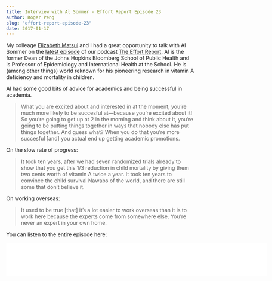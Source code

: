 ```yaml
---
title: Interview with Al Sommer - Effort Report Episode 23
author: Roger Peng
slug: "effort-report-episode-23"
date: 2017-01-17
---
```


My colleage [Elizabeth Matsui](https://twitter.com/elizabethmatsui) and I had a great opportunity to talk with Al Sommer on the [latest episode](http://effortreport.libsyn.com/23-special-guest-al-sommer) of our podcast [The Effort Report](http://effortreport.libsyn.com). Al is the former Dean of the Johns Hopkins Bloomberg School of Public Health and is Professor of Epidemiology and International Health at the School. He is (among other things) world reknown for his pioneering research in vitamin A deficiency and mortality in children.

Al had some good bits of advice for academics and being successful in academia.

> What you are excited about and interested in at the moment, you're much more likely to be succesful at---because you're excited about it! So you're going to get up at 2 in the morning and think about it, you're going to be putting things together in ways that nobody else has put things together. And guess what? When you do that you're more succesful [and] you actual end up getting academic promotions. 

On the slow rate of progress:

> It took ten years, after we had seven randomized trials already to show that you get this 1/3 reduction in child mortality by giving them two cents worth of vitamin A twice a year. It took ten years to convince the child survival Nawabs of the world, and there are still some that don't believe it. 

On working overseas:

> It used to be true [that] it's a lot easier to work overseas than it is to work here because the experts come from somewhere else. You're never an expert in your own home. 

You can listen to the entire episode here:

<iframe style="border: none" src="//html5-player.libsyn.com/embed/episode/id/4992405/height/90/width/700/theme/custom/autonext/no/thumbnail/yes/autoplay/no/preload/no/no_addthis/no/direction/forward/render-playlist/no/custom-color/87A93A/" height="90" width="700" scrolling="no"  allowfullscreen webkitallowfullscreen mozallowfullscreen oallowfullscreen msallowfullscreen></iframe>
